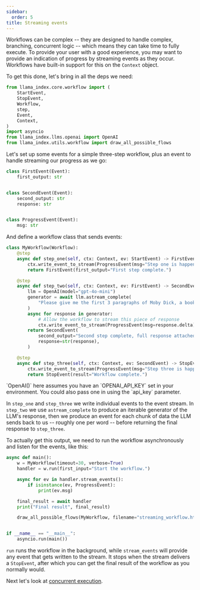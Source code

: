 ```yaml
---
sidebar:
  order: 5
title: Streaming events
---
```


Workflows can be complex -- they are designed to handle complex, branching, concurrent logic -- which means they can take time to fully execute. To provide your user with a good experience, you may want to provide an indication of progress by streaming events as they occur. Workflows have built-in support for this on the `Context` object.

To get this done, let's bring in all the deps we need:

```python
from llama_index.core.workflow import (
    StartEvent,
    StopEvent,
    Workflow,
    step,
    Event,
    Context,
)
import asyncio
from llama_index.llms.openai import OpenAI
from llama_index.utils.workflow import draw_all_possible_flows
```

Let's set up some events for a simple three-step workflow, plus an event to handle streaming our progress as we go:

```python
class FirstEvent(Event):
    first_output: str


class SecondEvent(Event):
    second_output: str
    response: str


class ProgressEvent(Event):
    msg: str
```

And define a workflow class that sends events:

```python
class MyWorkflow(Workflow):
    @step
    async def step_one(self, ctx: Context, ev: StartEvent) -> FirstEvent:
        ctx.write_event_to_stream(ProgressEvent(msg="Step one is happening"))
        return FirstEvent(first_output="First step complete.")

    @step
    async def step_two(self, ctx: Context, ev: FirstEvent) -> SecondEvent:
        llm = OpenAI(model="gpt-4o-mini")
        generator = await llm.astream_complete(
            "Please give me the first 3 paragraphs of Moby Dick, a book in the public domain."
        )
        async for response in generator:
            # Allow the workflow to stream this piece of response
            ctx.write_event_to_stream(ProgressEvent(msg=response.delta))
        return SecondEvent(
            second_output="Second step complete, full response attached",
            response=str(response),
        )

    @step
    async def step_three(self, ctx: Context, ev: SecondEvent) -> StopEvent:
        ctx.write_event_to_stream(ProgressEvent(msg="Step three is happening"))
        return StopEvent(result="Workflow complete.")
```

<Aside type="tip">
  `OpenAI()` here assumes you have an `OPENAI_API_KEY` set in your environment.
  You could also pass one in using the `api_key` parameter.
</Aside>

In `step_one` and `step_three` we write individual events to the event stream. In `step_two` we use `astream_complete` to produce an iterable generator of the LLM's response, then we produce an event for each chunk of data the LLM sends back to us -- roughly one per word -- before returning the final response to `step_three`.

To actually get this output, we need to run the workflow asynchronously and listen for the events, like this:

```python
async def main():
    w = MyWorkflow(timeout=30, verbose=True)
    handler = w.run(first_input="Start the workflow.")

    async for ev in handler.stream_events():
        if isinstance(ev, ProgressEvent):
            print(ev.msg)

    final_result = await handler
    print("Final result", final_result)

    draw_all_possible_flows(MyWorkflow, filename="streaming_workflow.html")


if __name__ == "__main__":
    asyncio.run(main())
```

`run` runs the workflow in the background, while `stream_events` will provide any event that gets written to the stream. It stops when the stream delivers a `StopEvent`, after which you can get the final result of the workflow as you normally would.

Next let's look at [concurrent execution](/python/framework/understanding/workflows/concurrent_execution).
